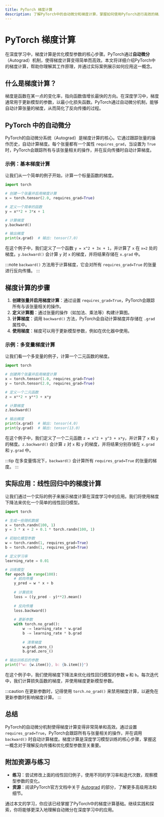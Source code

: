 ```yaml
---
title: PyTorch 梯度计算
description: 了解PyTorch中的自动微分和梯度计算，掌握如何使用PyTorch进行高效的梯度计算和反向传播。
---
```


# PyTorch 梯度计算

在深度学习中，梯度计算是优化模型参数的核心步骤。PyTorch通过**自动微分**（Autograd）机制，使得梯度计算变得简单而高效。本文将详细介绍PyTorch中的梯度计算，帮助你理解其工作原理，并通过实际案例展示如何应用这一概念。

## 什么是梯度计算？

梯度是函数在某一点的变化率，指向函数值增长最快的方向。在深度学习中，梯度通常用于更新模型的参数，以最小化损失函数。PyTorch通过自动微分机制，能够自动计算张量的梯度，从而简化了反向传播的过程。

## PyTorch 中的自动微分

PyTorch的自动微分系统（Autograd）是梯度计算的核心。它通过跟踪张量的操作历史，自动计算梯度。每个张量都有一个属性 `requires_grad`，当设置为 `True` 时，PyTorch会跟踪所有与该张量相关的操作，并在反向传播时自动计算梯度。

### 示例：基本梯度计算

让我们从一个简单的例子开始，计算一个标量函数的梯度。

```python
import torch

# 创建一个张量并启用梯度计算
x = torch.tensor(2.0, requires_grad=True)

# 定义一个简单的函数
y = x**2 + 3*x + 1

# 计算梯度
y.backward()

# 输出梯度
print(x.grad)  # 输出: tensor(7.0)
```

在这个例子中，我们定义了一个函数 `y = x^2 + 3x + 1`，并计算了 `x` 在 `x=2` 处的梯度。`y.backward()` 会计算 `y` 对 `x` 的梯度，并将结果存储在 `x.grad` 中。

:::note
`backward()` 方法用于计算梯度，它会对所有 `requires_grad=True` 的张量进行反向传播。
:::

## 梯度计算的步骤

1. **创建张量并启用梯度计算**：通过设置 `requires_grad=True`，PyTorch会跟踪所有与该张量相关的操作。
2. **定义计算图**：通过张量的操作（如加法、乘法等）构建计算图。
3. **计算梯度**：调用 `backward()` 方法，PyTorch会自动计算梯度并存储在 `.grad` 属性中。
4. **使用梯度**：梯度可以用于更新模型参数，例如在优化器中使用。

### 示例：多变量梯度计算

让我们看一个多变量的例子，计算一个二元函数的梯度。

```python
import torch

# 创建两个张量并启用梯度计算
x = torch.tensor(1.0, requires_grad=True)
y = torch.tensor(2.0, requires_grad=True)

# 定义一个二元函数
z = x**2 + y**3 + x*y

# 计算梯度
z.backward()

# 输出梯度
print(x.grad)  # 输出: tensor(4.0)
print(y.grad)  # 输出: tensor(13.0)
```

在这个例子中，我们定义了一个二元函数 `z = x^2 + y^3 + x*y`，并计算了 `x` 和 `y` 的梯度。`z.backward()` 会计算 `z` 对 `x` 和 `y` 的梯度，并将结果分别存储在 `x.grad` 和 `y.grad` 中。

:::tip
在多变量情况下，`backward()` 会计算所有 `requires_grad=True` 的张量的梯度。
:::

## 实际应用：线性回归中的梯度计算

让我们通过一个实际的例子来展示梯度计算在深度学习中的应用。我们将使用梯度下降法来优化一个简单的线性回归模型。

```python
import torch

# 生成一些随机数据
x = torch.randn(100, 1)
y = 3 * x + 2 + 0.1 * torch.randn(100, 1)

# 初始化模型参数
w = torch.randn(1, requires_grad=True)
b = torch.randn(1, requires_grad=True)

# 定义学习率
learning_rate = 0.01

# 训练模型
for epoch in range(100):
    # 前向传播
    y_pred = w * x + b
    
    # 计算损失
    loss = ((y_pred - y)**2).mean()
    
    # 反向传播
    loss.backward()
    
    # 更新参数
    with torch.no_grad():
        w -= learning_rate * w.grad
        b -= learning_rate * b.grad
        
        # 清零梯度
        w.grad.zero_()
        b.grad.zero_()

# 输出训练后的参数
print(f"w: {w.item()}, b: {b.item()}")
```

在这个例子中，我们使用梯度下降法来优化线性回归模型的参数 `w` 和 `b`。每次迭代中，我们计算损失函数的梯度，并使用梯度更新模型参数。

:::caution
在更新参数时，记得使用 `torch.no_grad()` 来禁用梯度计算，以避免在更新参数时影响梯度计算。
:::

## 总结

PyTorch的自动微分机制使得梯度计算变得非常简单和高效。通过设置 `requires_grad=True`，PyTorch会跟踪所有与张量相关的操作，并在调用 `backward()` 时自动计算梯度。梯度计算是深度学习模型训练的核心步骤，掌握这一概念对于理解反向传播和优化模型参数至关重要。

## 附加资源与练习

- **练习**：尝试修改上面的线性回归例子，使用不同的学习率和迭代次数，观察模型参数的变化。
- **资源**：阅读PyTorch官方文档中关于 [Autograd](https://pytorch.org/docs/stable/autograd.html) 的部分，了解更多高级用法和细节。

通过本文的学习，你应该已经掌握了PyTorch中的梯度计算基础。继续实践和探索，你将能够更深入地理解自动微分在深度学习中的应用。
